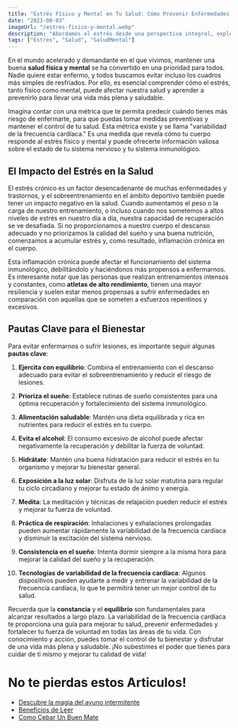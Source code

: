 ```yaml
---
title: "Estrés Físico y Mental en Tu Salud: Cómo Prevenir Enfermedades y Mejorar Tu Fuerza de Voluntad"
date: "2023-08-03"
imageUrl: "/estres-fisico-y-mental.webp"
description: "Abordamos el estrés desde una perspectiva integral, explorando estrategias para la resiliencia tanto física como mental. Descubre cómo enfrentar el estrés de manera efectiva para mantener un equilibrio saludable en tu vida."
tags: ["Estres", "Salud", "SaludMental"]
---
```


<CustomImage
  src="https://raw.githubusercontent.com/sebiten/posts/main/images/estres-fisico-y-mental.webp"
  alt="Estrés Físico y Mental en Tu Salud: Cómo Prevenir Enfermedades y Mejorar Tu Fuerza de Voluntad"
/>

En el mundo acelerado y demandante en el que vivimos, mantener una buena **salud física y mental** se ha convertido en una prioridad para todos. Nadie quiere estar enfermo, y todos buscamos evitar incluso los cuadros más simples de resfriados. Por ello, es esencial comprender cómo el estrés, tanto físico como mental, puede afectar nuestra salud y aprender a prevenirlo para llevar una vida más plena y saludable.

Imagina contar con una métrica que te permita predecir cuándo tienes más riesgo de enfermarte, para que puedas tomar medidas preventivas y mantener el control de tu salud. Esta métrica existe y se llama "variabilidad de la frecuencia cardíaca." Es una medida que revela cómo tu cuerpo responde al estrés físico y mental y puede ofrecerte información valiosa sobre el estado de tu sistema nervioso y tu sistema inmunológico.

## El Impacto del Estrés en la Salud

El estrés crónico es un factor desencadenante de muchas enfermedades y trastornos, y el sobreentrenamiento en el ámbito deportivo también puede tener un impacto negativo en la salud. Cuando aumentamos el peso o la carga de nuestro entrenamiento, o incluso cuando nos sometemos a altos niveles de estrés en nuestro día a día, nuestra capacidad de recuperación se ve desafiada. Si no proporcionamos a nuestro cuerpo el descanso adecuado y no priorizamos la calidad del sueño y una buena nutrición, comenzamos a acumular estrés y, como resultado, inflamación crónica en el cuerpo.

Esta inflamación crónica puede afectar el funcionamiento del sistema inmunológico, debilitándolo y haciéndonos más propensos a enfermarnos. Es interesante notar que las personas que realizan entrenamientos intensos y constantes, como **atletas de alto rendimiento**, tienen una mayor resiliencia y suelen estar menos propensas a sufrir enfermedades en comparación con aquellas que se someten a esfuerzos repentinos y excesivos.

## Pautas Clave para el Bienestar

Para evitar enfermarnos o sufrir lesiones, es importante seguir algunas **pautas clave**:

1. **Ejercita con equilibrio**: Combina el entrenamiento con el descanso adecuado para evitar el sobreentrenamiento y reducir el riesgo de lesiones.

2. **Prioriza el sueño**: Establece rutinas de sueño consistentes para una óptima recuperación y fortalecimiento del sistema inmunológico.

3. **Alimentación saludable**: Mantén una dieta equilibrada y rica en nutrientes para reducir el estrés en tu cuerpo.

4. **Evita el alcohol**: El consumo excesivo de alcohol puede afectar negativamente la recuperación y debilitar la fuerza de voluntad.

5. **Hidrátate**: Mantén una buena hidratación para reducir el estrés en tu organismo y mejorar tu bienestar general.

6. **Exposición a la luz solar**: Disfruta de la luz solar matutina para regular tu ciclo circadiano y mejorar tu estado de ánimo y energía.

7. **Medita**: La meditación y técnicas de relajación pueden reducir el estrés y mejorar tu fuerza de voluntad.

8. **Práctica de respiración**: Inhalaciones y exhalaciones prolongadas pueden aumentar rápidamente la variabilidad de la frecuencia cardíaca y disminuir la excitación del sistema nervioso.

9. **Consistencia en el sueño**: Intenta dormir siempre a la misma hora para mejorar la calidad del sueño y la recuperación.

10. **Tecnologías de variabilidad de la frecuencia cardíaca**: Algunos dispositivos pueden ayudarte a medir y entrenar la variabilidad de la frecuencia cardíaca, lo que te permitirá tener un mejor control de tu salud.

Recuerda que la **constancia** y el **equilibrio** son fundamentales para alcanzar resultados a largo plazo. La variabilidad de la frecuencia cardíaca te proporciona una guía para mejorar tu salud, prevenir enfermedades y fortalecer tu fuerza de voluntad en todas las áreas de tu vida. Con conocimiento y acción, puedes tomar el control de tu bienestar y disfrutar de una vida más plena y saludable. ¡No subestimes el poder que tienes para cuidar de ti mismo y mejorar tu calidad de vida!

# No te pierdas estos Articulos!

- [Descubre la magia del ayuno intermitente](https://abelardo.blog/posts/ayuno-intermitente)
- [Beneficios de Leer](https://abelardo.blog/posts/beneficios-de-leer)
- [Como Cebar Un Buen Mate](https://abelardo.blog/posts/como-cebar-un-buen-mate)
